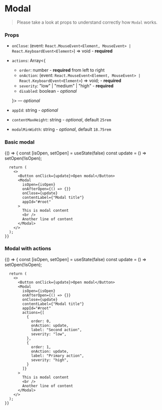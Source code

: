 
<Meta title="Components/Modal" component={Modal} />

# Modal
> Please take a look at props to understand correctly how `Modal` works.


### Props

- `onClose`: (event: `React.MouseEvent<Element, MouseEvent> | React.KeyboardEvent<Element>`) => void - **required**
- `actions`: Array<{ 
  * `order`: number - **required** from left to right
  * `onAction`: (event: `React.MouseEvent<Element, MouseEvent> | React.KeyboardEvent<Element>`) => void; - **required**
  * `severity`: "low" | "medium" | "high" - **required**
  * `disabled`: boolean - _optional_
  
  }> — _optional_
- `appId`: string - _optional_
- `contentMaxHeight`: string - _optional_, default `25rem`
- `modalMinWidth`: string - _optional_, default `18.75rem`

### Basic modal

<Preview>
  <Story name="basic modal">
    {() => {
      const [isOpen, setOpen] = useState(false)
      const update = () => setOpen(!isOpen);
      
      return (
        <>
          <Button onClick={update}>Open modal</Button>
          <Modal 
            isOpen={isOpen}
            onAfterOpen={() => {}}
            onClose={update}
            contentLabel={"Modal title"}
            appId="#root"
          >
            This is modal content
            <br />          
            Another line of content
          </Modal>
        </>
      );
    }}
  </Story>
</Preview>

### Modal with actions

<Preview>
  <Story name="modal with actions">
    {() => {
      const [isOpen, setOpen] = useState(false)
      const update = () => setOpen(!isOpen);
      
      return (
        <>
          <Button onClick={update}>Open modal</Button>
          <Modal 
            isOpen={isOpen}
            onAfterOpen={() => {}}
            onClose={update}
            contentLabel={"Modal title"}
            appId="#root"
            actions={[
              {
                order: 0,
                onAction: update,
                label: "Second action",
                severity: "low",
              },
              {
                order: 1,
                onAction: update,
                label: "Primary action",
                severity: "high",
              }
            ]}
          >
            This is modal content
            <br />          
            Another line of content
          </Modal>
        </>
      );
    }}
  </Story>
</Preview>

